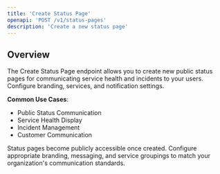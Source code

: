 ```yaml
---
title: 'Create Status Page'
openapi: 'POST /v1/status-pages'
description: 'Create a new status page'
---
```


## Overview

The Create Status Page endpoint allows you to create new public status pages for communicating service health and incidents to your users. Configure branding, services, and notification settings.

**Common Use Cases**:
- Public Status Communication
- Service Health Display
- Incident Management
- Customer Communication

<Note>
Status pages become publicly accessible once created. Configure appropriate branding, messaging, and service groupings to match your organization's communication standards.
</Note>